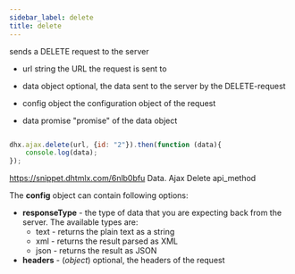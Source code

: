 ```yaml
---
sidebar_label: delete
title: delete
---
```



          


<Short>
 sends a DELETE request to the server


</Short>



- url       string      the URL the request is sent to
- data      object      optional, the data sent to the server by the DELETE-request
- config    object      the configuration object of the request



- data      promise     "promise" of the data object

~~~js

dhx.ajax.delete(url, {id: "2"}).then(function (data){
    console.log(data);
});

~~~
 https://snippet.dhtmlx.com/6nlb0bfu	Data. Ajax Delete
	api_method


<Descr>

The <strong>config</strong> object can contain following options:

- <strong>responseType</strong> - the type of data that you are expecting back from the server. The available types are:
    - text - returns the plain text as a string
    - xml - returns the result parsed as XML
    - json - returns the result as JSON
- <strong>headers</strong> - (*object*) optional, the headers of the request



</Descr>

